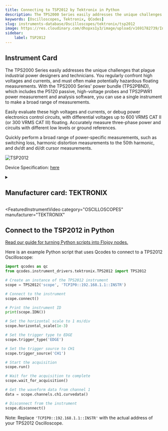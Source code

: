 ```yaml
---
title: Connecting to TSP2012 by Tektronix in Python
description: The TPS2000 Series easily addresses the unique challenges that plague industrial power designers and technicians. You regularly confront high voltages and currents, and must often make potentially hazardous floating measurements. With the TPS2000 Series' power bundle (TPS2PBND), which includes the P5120 passive, high-voltage probes and TPS2PWR1 power measurement and analysis software, you can use a single instrument to make a broad range of measurements.  Easily evaluate these high voltages and currents, or debug power electronics control circuits, with differential voltages up to 600 VRMS CAT II (or 300 VRMS CAT III) floating. Accurately measure three-phase power and circuits with different low levels or ground references.  Quickly perform a broad range of power-specific measurements, such as switching loss, harmonic distortion measurements to the 50th harmonic, and dv/dt and di/dt cursor measurements.
keywords: [Oscilloscopes, Tektronix, QCodes] 
slug: instruments-database/Oscilloscopes/tektronix/tsp2012 
image: https://res.cloudinary.com/dhopxs1y3/image/upload/v1691782739/Instruments/Oscilloscopes/TSP2012/TSP2012.jpg
sidebar:
    label: TSP2012 
---
```



## Instrument Card

The TPS2000 Series easily addresses the unique challenges that plague industrial power designers and technicians. You regularly confront high voltages and currents, and must often make potentially hazardous floating measurements. With the TPS2000 Series' power bundle (TPS2PBND), which includes the P5120 passive, high-voltage probes and TPS2PWR1 power measurement and analysis software, you can use a single instrument to make a broad range of measurements.

Easily evaluate these high voltages and currents, or debug power electronics control circuits, with differential voltages up to 600 VRMS CAT II (or 300 VRMS CAT III) floating. Accurately measure three-phase power and circuits with different low levels or ground references.

Quickly perform a broad range of power-specific measurements, such as switching loss, harmonic distortion measurements to the 50th harmonic, and dv/dt and di/dt cursor measurements.

![TSP2012](https://res.cloudinary.com/dhopxs1y3/image/upload/v1691782739/Instruments/Oscilloscopes/TSP2012/TSP2012.jpg)

Device Specification: [here](https://www.testequipmenthq.com/datasheets/TEKTRONIX-TPS2012-Datasheet.pdf)

<details style={{ marginTop: "15px"}}>
<summary><h2 style={{display:'inline'}}>Manufacturer card: TEKTRONIX</h2></summary>

![TEKTRONIX](https://res.cloudinary.com/dhopxs1y3/image/upload/v1692806108/Instruments/Vendor%20Logos/Tektronix.png)

Tektronix, Inc., historically widely known as Tek, is an American company best known for manufacturing test and measurement devices such as [oscilloscopes](https://en.wikipedia.org/wiki/Oscilloscope), [logic analyzers](https://en.wikipedia.org/wiki/Logic_analyzer), and video and mobile test protocol equipment.

- Headquarters: USA
- Yearly Revenue (millions, USD): 5800
- Vendor Website: [here](https://www.tek.com/en)

</details>


<FeaturedInstrumentVideo
  category="OSCILLOSCOPES"
  manufacturer="TEKTRONIX"
></FeaturedInstrumentVideo>

## Connect to the TSP2012 in Python

[Read our guide for turning Python scripts into Flojoy nodes.](https://docs.flojoy.ai/contribution/blocks/custom-flojoy-block/)



<Tabs>
<TabItem value="Flojoy" label="Flojoy" className="flojoy-instrument-tabs">

<NodeCardCollection category="OSCILLOSCOPES" manufacturer="Tektronix"></NodeCardCollection>

</TabItem>
<TabItem value="QCodes" label="QCodes">

Here is an example Python script that uses Qcodes to connect to a TPS2012 Oscilloscope:

```python
import qcodes as qc
from qcodes.instrument_drivers.tektronix.TPS2012 import TPS2012

# Create an instance of the TPS2012 instrument
scope = TPS2012('scope', 'TCPIP0::192.168.1.1::INSTR')

# Connect to the instrument
scope.connect()

# Print the instrument ID
print(scope.IDN())

# Set the horizontal scale to 1 ms/div
scope.horizontal_scale(1e-3)

# Set the trigger type to EDGE
scope.trigger_type('EDGE')

# Set the trigger source to CH1
scope.trigger_source('CH1')

# Start the acquisition
scope.run()

# Wait for the acquisition to complete
scope.wait_for_acquisition()

# Get the waveform data from channel 1
data = scope.channels.ch1.curvedata()

# Disconnect from the instrument
scope.disconnect()
```

Note: Replace `'TCPIP0::192.168.1.1::INSTR'` with the actual address of your TPS2012 Oscilloscope.

</TabItem>
</Tabs>